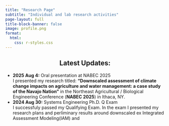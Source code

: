 ```yaml
---
title: "Research Page"
subtitle: "Individual and lab research activities" 
page-layout: full
title-block-banner: false
image: profile.png
format: 
  html: 
    css: r-styles.css
---
```


::: {style="text-align: center; width: 100%"}
# Latest Updates:
:::
- **2025 Aug 4:** Oral presentation at NABEC 2025  
  I presented my research titled: **"Downscaled assessment of climate change impacts on agriculture and water management: a case study of the Navajo Nation"** in the Northeast Agricultural / Biological Engineering Conference (**NABEC 2025**) in Ithaca, NY. 
- **2024 Aug 30:** Systems Engineering Ph.D. Q Exam  
I successfuly passed my Qualifying Exam. In the exam I presented my research plans and perliminary results around downscaled ex Integrated Assessment Modeling(IAM) and 

 
<!-- 
### Downscaled Integrated Assessment Modeling
<a href="https://parsakhay.com/Downscaled-IAM-Research-2024/" class="btn btn-primary">Go to Research Page</a> -->
<!-- 
### <span style="color: gray;">(Personal Project) Human Centered Systems Design</span> -->
